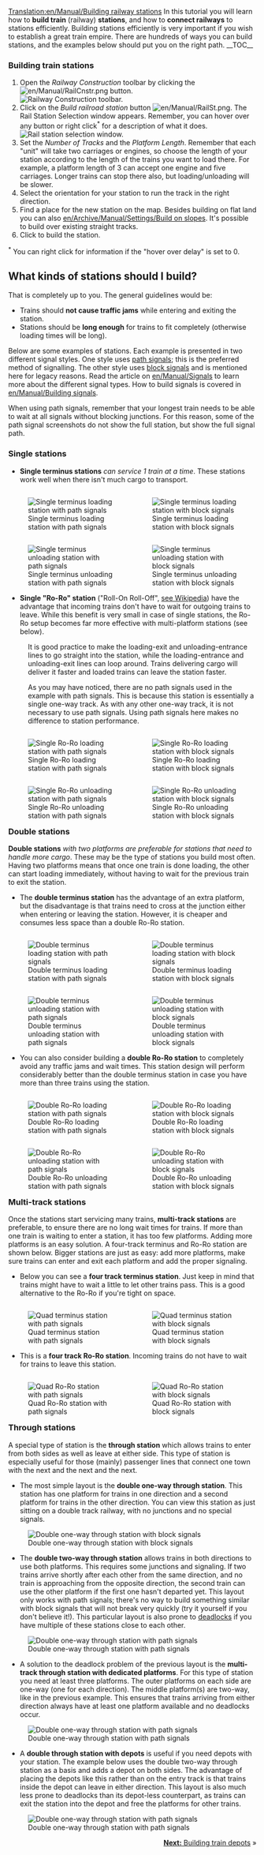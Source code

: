 [[Translation:en/Manual/Building railway stations]]
{{en/Manual/Tutorial/Navigation}}
In this tutorial you will learn how to '''build train''' (railway) '''stations''', and how to '''connect railways''' to stations efficiently. Building stations efficiently is very important if you wish to establish a great train empire. There are hundreds of ways you can build stations, and the examples below should put you on the right path.
__TOC__
===Building train stations===
#Open the ''Railway Construction'' toolbar by clicking the [[File:en/Manual/RailCnstr.png]] button.<br/>[[File:en/Manual/Railroad Construction.png|none|frame|Railway Construction toolbar.]]
#Click on the ''Build railroad station'' button [[File:en/Manual/RailSt.png]]. The Rail Station Selection window appears. Remember, you can hover over any button or right click<sup>*</sup> for a description of what it does.<br/>[[File:en/Manual/Stationgui.png|none|frame|Rail station selection window.]]
#Set the ''Number of Tracks'' and the ''Platform Length''. Remember that each "unit" will take two carriages or engines, so choose the length of your station according to the length of the trains you want to load there. For example, a platform length of 3 can accept one engine and five carriages. Longer trains can stop there also, but loading/unloading will be slower.
#Select the orientation for your station to run the track in the right direction.
#Find a place for the new station on the map. Besides building on flat land you can also [[en/Archive/Manual/Settings/Build on slopes]]. It's possible to build over existing straight tracks.
#Click to build the station.


<sup>*</sup> You can right click for information if the "hover over delay" is set to 0.

== What kinds of stations should I build? ==
That is completely up to you. The general guidelines would be:
* Trains should '''not cause traffic jams''' while entering and exiting the station.
* Stations should be '''long enough''' for trains to fit completely (otherwise loading times will be long).

Below are some examples of stations. Each example is presented in two different signal styles. One style uses [[en/Manual/Signals|path signals]]; this is the preferred method of signalling. The other style uses [[en/Manual/Signals|block signals]] and is mentioned here for legacy reasons. Read the article on [[en/Manual/Signals]] to learn more about the different signal types. How to build signals is covered in [[en/Manual/Building signals]]. 

When using path signals, remember that your longest train needs to be able to wait at all signals without blocking junctions. For this reason, some of the path signal screenshots do not show the full station, but show the full signal path.

=== Single stations ===
*'''Single terminus stations''' ''can service 1 train at a time''. These stations work well when there isn't much cargo to transport.
<div style="float:left;width:50%;">[[File:en/Manual/Station terminus single load pathsignals.png|right|frame|Single terminus loading station with path signals]]</div>
<div style="float:right;width:50%;">[[File:en/Manual/RailStTut One str coal.png|left|frame|Single terminus loading station with block signals]]</div>
<div style="float:left;width:50%;">[[File:en/Manual/Station terminus single unload pathsignals.png|right|frame|Single terminus unloading station with path signals]]</div>
<div style="float:right;width:50%;">[[File:en/Manual/RailStTut One str pow.png|left|frame|Single terminus unloading station with block signals]]</div>

*'''Single "Ro-Ro" station''' ("Roll-On Roll-Off", [https://www.wikipedia.org/wiki/Roll-on/roll-off see Wikipedia]) have the advantage that incoming trains don't have to wait for outgoing trains to leave. While this benefit is very small in case of single stations, the Ro-Ro setup becomes far more effective with multi-platform stations (see below).

:It is good practice to make the loading-exit and unloading-entrance lines to go straight into the station, while the loading-entrance and unloading-exit lines can loop around. Trains delivering cargo will deliver it faster and loaded trains can leave the station faster. <!-- This is extremely confusingly worded, with no explanation of what is meant by "loading-exit", "unloading-entrance", "loading-entrance" and "unloading-exit". These terms need to be explained, especially as this is going to be read by mostly new players. Can someone who can decipher this mess please provide clarity? -->

:As you may have noticed, there are no path signals used in the example with path signals. This is because this station is essentially a single one-way track. As with any other one-way track, it is not necessary to use path signals. Using path signals here makes no difference to station performance.
<div style="float:left;width:50%;">[[File:en/Manual/Station roro single load pathsignals.png|right|frame|Single Ro-Ro loading station with path signals]]</div>
<div style="float:right;width:50%;">[[File:en/Manual/RailStTut One aro coal.png|left|frame|Single Ro-Ro loading station with block signals]]</div>
<div style="float:left;width:50%;">[[File:en/Manual/Station roro single unload pathsignals.png|right|frame|Single Ro-Ro unloading station with path signals]]</div>
<div style="float:right;width:50%;">[[File:en/Manual/RailStTut One aro pow.png|left|frame|Single Ro-Ro unloading station with block signals]]</div>

=== Double stations ===
'''Double stations''' '' with two platforms are preferable for stations that need to handle more cargo''. These may be the type of stations you build most often. Having two platforms means that once one train is done loading, the other can start loading immediately, without having to wait for the previous train to exit the station.

* The '''double terminus station''' has the advantage of an extra platform, but the disadvantage is that trains need to cross at the junction either when entering or leaving the station. However, it is cheaper and  consumes less space than a double Ro-Ro station.
<div style="float:left;width:50%;">[[File:en/Manual/Station terminus twotracks load pathsignals.png|right|frame|Double terminus loading station with path signals]]</div>
<div style="float:right;width:50%;">[[File:en/Manual/RailStTut Two str coal.png|left|frame|Double terminus loading station with block signals]]</div>
<div style="float:left;width:50%;">[[File:en/Manual/Station terminus twotracks unload pathsignals.png|right|frame|Double terminus unloading station with path signals]]</div>
<div style="float:right;width:50%;">[[File:en/Manual/RailStTut Two str pow.png|left|frame|Double terminus unloading station with block signals]]</div>

*You can also consider building a '''double Ro-Ro station''' to completely avoid any traffic jams and wait times. This station design will perform considerably better than the double terminus station in case you have more than three trains using the station.
<div style="float:left;width:50%;">[[File:en/Manual/Station roro twotracks load pathsignals.png|right|frame|Double Ro-Ro loading station with path signals]]</div>
<div style="float:right;width:50%;">[[File:en/Manual/RailStTut Two aro coal.png|left|frame|Double Ro-Ro loading station with block signals]]</div>
<div style="float:left;width:50%;">[[File:en/Manual/Station roro twotracks unload pathsignals.png|right|frame|Double Ro-Ro unloading station with path signals]]</div>
<div style="float:right;width:50%;">[[File:en/Manual/RailStTut Two aro pow.png|left|frame|Double Ro-Ro unloading station with block signals]]</div>

=== Multi-track stations ===
Once the stations start servicing many trains, '''multi-track stations''' are preferable, to ensure there are no long wait times for trains. If more than one train is waiting to enter a station, it has too few platforms. Adding more platforms is an easy solution. A four-track terminus and Ro-Ro station are shown below. Bigger stations are just as easy: add more platforms, make sure trains can enter and exit each platform and add the proper signaling.

*Below you can see a '''four track terminus station'''. Just keep in mind that trains might have to wait a little to let other trains pass. This is a good alternative to the Ro-Ro if you're tight on space.
<div style="float:left;width:50%;">[[File:en/Manual/Station terminus fourtracks pathsignals.png|right|frame|Quad terminus station with path signals]]</div>
<div style="float:right;width:50%;">[[File:en/Manual/RailStTut Four str ore.png|left|frame|Quad terminus station with block signals]]</div>

*This is a '''four track Ro-Ro station'''. Incoming trains do not have to wait for trains to leave this station.
<div style="float:left;width:50%;">[[File:en/Manual/Station roro fourtracks pathsignals.png|right|frame|Quad Ro-Ro station with path signals]]</div>
<div style="float:right;width:50%;">[[File:en/Manual/RailStTut Four aro ore.png|left|frame|Quad Ro-Ro station with block signals]]</div>

=== Through stations ===
A special type of station is the '''through station''' which allows trains to enter from both sides as well as leave at either side. This type of station is especially useful for those (mainly) passenger lines that connect one town with the next and the next and the next.

* The most simple layout is the '''double one-way through station'''. This station has one platform for trains in one direction and a second platform for trains in the other direction. You can view this station as just sitting on a double track railway, with no junctions and no special signals.

[[File:en/Manual/Station through twotrack blocksignals.png|center|frame|Double one-way through station with block signals]]


* The '''double two-way through station''' allows trains in both directions to use both platforms. This requires some junctions and signaling. If two trains arrive shortly after each other from the same direction, and no train is approaching from the opposite direction, the second train can use the other platform if the first one hasn't departed yet. This layout only works with path signals; there's no way to build something similar with block signals that will not break very quickly (try it yourself if you don't believe it!). This particular layout is also prone to [[en/Manual/Deadlock|deadlocks]] if you have multiple of these stations close to each other.

[[File:en/Manual/Station through twotrack pathsignals.png|center|frame|Double one-way through station with path signals]]


* A solution to the deadlock problem of the previous layout is the '''multi-track through station with dedicated platforms'''. For this type of station you need at least three platforms. The outer platforms on each side are one-way (one for each direction). The middle platform(s) are two-way, like in the previous example. This ensures that trains arriving from either direction always have at least one platform available and no deadlocks occur.

[[File:en/Manual/Station through fourtrack pathsignals.png|center|frame|Double one-way through station with path signals]]


* A '''double through station with depots''' is useful if you need depots with your station. The example below uses the double two-way through station as a basis and adds a depot on both sides. The advantage of placing the depots like this rather than on the entry track is that trains inside the depot can leave in either direction. This layout is also much less prone to deadlocks than its depot-less counterpart, as trains can exit the station into the depot and free the platforms for other trains.

[[File:en/Manual/Station through twotrack pathsignals depots.png|center|frame|Double one-way through station with path signals]]


<span style="float: right">[[en/Manual/Building depots|'''Next:''' Building train depots]] &raquo;</span>